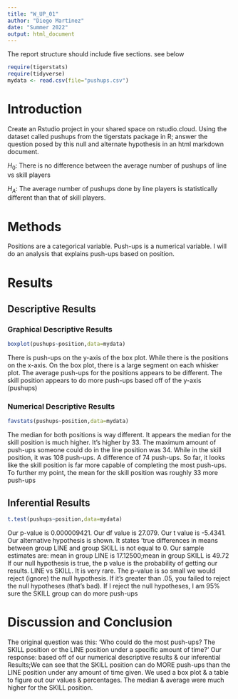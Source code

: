 ```yaml
---
title: "W_UP_01"
author: "Diego Martinez"
date: "Summer 2022"
output: html_document
---
```




The report structure should include five sections.  see below



```r
require(tigerstats)
require(tidyverse)
mydata <- read.csv(file="pushups.csv")
```

# Introduction

<!--In this section you explain what you are trying to show. Where did the data come from? What is the research or other question you are trying to answer?!-->

Create an Rstudio project in your shared space on rstudio.cloud.  Using the dataset called pushups from the tigerstats package in R; answer the question posed by this null and alternate hypothesis in an html markdown document.

$H_0$: There is no difference between the average number of pushups of line vs skill players

$H_A$: The average number of pushups done by line players is statistically different than that of skill players.

# Methods

<!--Decide on your methods: use "variable analysis" or other appropriate descriptors. Make sure to choose at least one graphical method and at least one numerical method.!-->
Positions are a categorical variable. Push-ups is a numerical variable. I will do an analysis that explains push-ups based on position.  


# Results

<!--Divide this section into two sub-sections: One for your descriptive results and one for your inferential results.!-->

## Descriptive Results

### Graphical Descriptive Results

<!--Graphical results here. Make sure to show your code. Provide appropriate labels for axes, giving units if possible, and provide a good title for the graph, too. Use the graphical results to describe the patterns if any that exist in the data as focused toward the research question!-->
```r
boxplot(pushups~position,data=mydata)
```

There is push-ups on the y-axis of the box plot. While there is the positions on the x-axis. On the box plot, there is a large segment on each whisker plot. The average push-ups for the positions appears to be different. The skill position appears to do more push-ups based off of the y-axis (pushups)

### Numerical Descriptive Results

```r
favstats(pushups~position,data=mydata)
```


The median  for both positions is way different. It appears the median for the skill position is much higher. It's higher by 33. The maximum amount of push-ups someone could do in the line position was 34. While in the skill position, it was 108 push-ups. A difference of 74 push-ups. So far, it looks like the skill position is far more capable of completing the most push-ups. To further my point, the mean for the skill position was roughly 33 more push-ups
<!--Numerical results go here. Use the numerical results to describe the patterns if any that exist in the data as focused toward the research question!-->

## Inferential Results

<!--State hypothesis clearly. Make sure your discussion of the inferential test covers all the aspects that the test output produces, such as test statistic, p-value etc. Make a decision about the null hypothesis, explain the assumptions on which the selected test/procedure was based, and why the chosen procedure satisfies the assumptions and is appropriate to answer the research question!-->

```r
t.test(pushups~position,data=mydata)
```

Our p-value is 0.000009421. Our df value is 27.079. Our t value is -5.4341. Our alternative hypothesis is shown. It states 'true differences in means between group LINE and group SKILL is not equal to 0. Our sample estimates are: mean in group LINE is 17.12500;mean in group SKILL is 49.72 If our null hypothesis is true, the p value is the probability of getting our results. LINE vs SKILL. It is very rare. The p-value is so small we would reject (ignore) the null hypothesis. If it's greater than .05, you failed to reject the null hypotheses (that's bad). If I reject the null hypotheses, I am 95% sure the SKILL group can do more push-ups

# Discussion and Conclusion

<!--Discussion and conclusion here. If you found a relationship be sure to consider whether the relationship occurs because one of the variables causes the other, or whether they perhaps are related for some other reason. Watch the chapter 6 videos from the GeorgeTown videos collection.!-->

The original question was this: 'Who could do the most push-ups? The SKILL position or the LINE position under a specific amount of time?' Our response: based off of our numerical descriptive results & our inferential Results;We can see that the SKILL position can do MORE push-ups than the LINE position under any amount of time given. We used a box plot & a table to figure out our values & percentages. The median & average were much higher for the SKILL position. 
